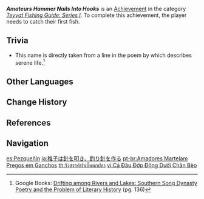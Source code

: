 {{Achievement Infobox
|id           = 81131
|order id     = 1123
|category     = Teyvat Fishing Guide: Series I
|description  = Catch your first fish.
|requirements = 
|primogems    = 5
|tracking     = 
|topic        = Fishing
}}
'''''Amateurs Hammer Nails Into Hooks''''' is an [[Achievement]] in the category ''[[Teyvat Fishing Guide: Series I]]''. To complete this achievement, the player needs to catch their first fish.

==Trivia==
* This name is directly taken from a line in the poem {{Lang|"River Village"|zh=江村|zh_rm=Jiāngcūn}} by {{w|Du Fu}} which describes serene life.<ref>Google Books: [https://books.google.ca/books?id=-_cFEAAAQBAJ&pg=PA136 Drifting among Rivers and Lakes: Southern Song Dynasty Poetry and the Problem of Literary History] (pg. 136)</ref>
<!--
==Video Guides==
{{EVT
|video1   = 
|caption1 = 
}}
-->
==Other Languages==
{{Other Languages
|en      = Amateurs Hammer Nails Into Hooks
|zhs     = 稚子敲针作钓钩
|zhs_rm  = Zhìzǐ Qiāo Zhēn Zuò Diàogōu
|zht     = 稚子敲針作釣鉤
|zht_rm  = Zhìzǐ Qiāo Zhēn Zuò Diàogōu
|zh_tl   = Children Hammer Needles to Make Fishing Hooks
|ja      = 稚子は針を叩き、釣り針を作る
|ja_rm   = Chishi wa Hari wo Tataki, Tsuribari wo Tsukuru
|ja_tl   = Children Hammer Needles to Make Fishing Hooks
|ko      = 바늘로 낚싯바늘을 만드는 아마추어
|ko_rm   = Baneullo Naksitbaneureul Mandeuneun Amachu'eo
|ko_tl   = An Amateur Making Fishhooks from Needles
|es      = Pezqueñín
|es_tl   = Small Fish
|es_note = In this context {{es|pezqueñín}} is an analogy for amateurs as in "someone or something that has recently started something."
|fr      = Mieux vaut apprendre à pêcher...
|fr_tl   = Better Learn to Fish...
|ru      = Самодельная удочка
|ru_tl   = Self-Made Fishing Rod
|th      = รังสรรค์ทำเบ็ดตกปลา
|th_rm   = Rangsan tham bet tok pla
|th_tl   = 
|vi      = Cá Đâu Đớp Động Dưới Chân Bèo
|vi_tl   = 
|de      = Amateure hämmern Nägel in Haken
|de_tl   = Amateurs Hammer Nails Into Hooks
|id      = Amatiran Memalu Jarum, Membuat Kail
|id_tl   = Amateur Hammering Needles, Making Hooks
|pt      = Amadores Martelam Pregos em Ganchos
|pt_tl   = 
|tr      = Acemilerin Şansı Yaver Gidermiş
|tr_tl   = Amateurs Just Get Lucky
|it      = I dilettanti fanno le esche con i chiodi
|it_tl   = 
}}

==Change History==
{{Change History|2.1}}

==References==
{{Reflist|1}}

==Navigation==
{{Achievement Navbox|Teyvat Fishing Guide: Series I}}

[[es:Pezqueñín]]
[[ja:稚子は針を叩き、釣り針を作る]]
[[pt-br:Amadores Martelam Pregos em Ganchos]]
[[th:รังสรรค์ทำเบ็ดตกปลา]]
[[vi:Cá Đâu Đớp Động Dưới Chân Bèo]]